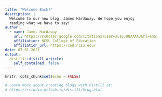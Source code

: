 ```yaml
---
title: "Welcome Back!"
description: |
  Welcome to our new blog, James Hardaway. We hope you enjoy 
  reading what we have to say!
author:
  - name: James Hardaway
    url: https://scholar.google.com/citations?user=su16JUQAAAAJ&hl=en&authuser=1
    affiliation: NCSU College of Education
    affiliation_url: https://ced.ncsu.edu/
date: 07-01-2021
output:
  distill::distill_article:
    self_contained: false
---
```


```r
knitr::opts_chunk$set(echo = FALSE)

# Learn more about creating blogs with Distill at:
# https://rstudio.github.io/distill/blog.html

```



